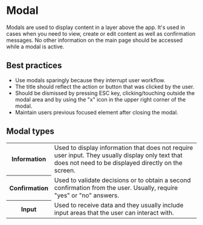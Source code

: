 # Modal

Modals are used to display content in a layer above the app. It's used in cases when you need to view, create or edit content as well as confirmation messages. No other information on the main page should be accessed while a modal is active.

## Best practices

- Use modals sparingly because they interrupt user workflow.
- The title should reflect the action or button that was clicked by the user.
- Should be dismissed by pressing ESC key, clicking/touching outside the modal area and by using the "x" icon in the upper right corner of the modal.
- Maintain users previous focused element after closing the modal.

## Modal types

<table>
  <tr>
    <th width={160}>Information</th>
    <td>
      Used to display information that does not require user input. They usually display only text that does not need to
      be displayed directly on the screen.
    </td>
  </tr>
  <tr>
    <th>Confirmation</th>
    <td>
      Used to validate decisions or to obtain a second confirmation from the user. Usually, require "yes" or "no"
      answers.
    </td>
  </tr>
  <tr>
    <th>Input</th>
    <td>Used to receive data and they usually include input areas that the user can interact with.</td>
  </tr>
</table>

